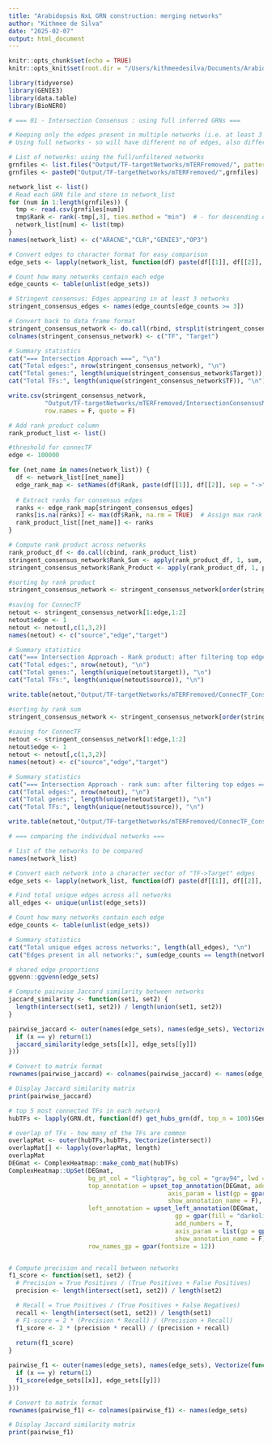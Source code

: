 ```yaml
---
title: "Arabidopsis NxL GRN construction: merging networks"
author: "Kithmee de Silva"
date: "2025-02-07"
output: html_document
---
```


```r
knitr::opts_chunk$set(echo = TRUE)
knitr::opts_knit$set(root.dir = "/Users/kithmeedesilva/Documents/Arabidopsis_NxLight/")

library(tidyverse)
library(GENIE3)
library(data.table)
library(BioNERO)

```


```r
# === 01 - Intersection Consensus : using full inferred GRNs ===

# Keeping only the edges present in multiple networks (i.e. at least 3 out of 5)
# Using full networks - so will have different no of edges, also different ranges for scores

# List of networks: using the full/unfiltered networks
grnfiles <- list.files("Output/TF-targetNetworks/mTERFremoved/", pattern = "normCounts")
grnfiles <- paste0("Output/TF-targetNetworks/mTERFremoved/",grnfiles)

network_list <- list()
# Read each GRN file and store in network_list
for (num in 1:length(grnfiles)) {
  tmp <- read.csv(grnfiles[num])
  tmp$Rank <- rank(-tmp[,3], ties.method = "min")  # - for descending order
  network_list[num] <- list(tmp)
}
names(network_list) <- c("ARACNE","CLR","GENIE3","OP3")

# Convert edges to character format for easy comparison
edge_sets <- lapply(network_list, function(df) paste(df[[1]], df[[2]], sep = "->"))

# Count how many networks contain each edge
edge_counts <- table(unlist(edge_sets))

# Stringent consensus: Edges appearing in at least 3 networks
stringent_consensus_edges <- names(edge_counts[edge_counts >= 3])

# Convert back to data frame format
stringent_consensus_network <- do.call(rbind, strsplit(stringent_consensus_edges, "->")) %>% as.data.frame()
colnames(stringent_consensus_network) <- c("TF", "Target")

# Summary statistics
cat("=== Intersection Approach ===", "\n")
cat("Total edges:", nrow(stringent_consensus_network), "\n")
cat("Total genes:", length(unique(stringent_consensus_network$Target)), "\n")
cat("Total TFs:", length(unique(stringent_consensus_network$TF)), "\n")

write.csv(stringent_consensus_network,
          "Output/TF-targetNetworks/mTERFremoved/IntersectionConsensusNetwork-nopriorGRNs-fullnetworks.csv",
          row.names = F, quote = F)
```


```r
# Add rank product column
rank_product_list <- list()

#threshold for connecTF
edge <- 100000

for (net_name in names(network_list)) {
  df <- network_list[[net_name]]
  edge_rank_map <- setNames(df$Rank, paste(df[[1]], df[[2]], sep = "->"))  # Create mapping of edge to rank
  
  # Extract ranks for consensus edges
  ranks <- edge_rank_map[stringent_consensus_edges]
  ranks[is.na(ranks)] <- max(df$Rank, na.rm = TRUE)  # Assign max rank if edge is missing
  rank_product_list[[net_name]] <- ranks
}

# Compute rank product across networks
rank_product_df <- do.call(cbind, rank_product_list)
stringent_consensus_network$Rank_Sum <- apply(rank_product_df, 1, sum, na.rm = TRUE)
stringent_consensus_network$Rank_Product <- apply(rank_product_df, 1, prod, na.rm = TRUE)

#sorting by rank product
stringent_consensus_network <- stringent_consensus_network[order(stringent_consensus_network$Rank_Product, decreasing = F),]
  
#saving for ConnecTF
netout <- stringent_consensus_network[1:edge,1:2]
netout$edge <- 1
netout <- netout[,c(1,3,2)]
names(netout) <- c("source","edge","target")

# Summary statistics
cat("=== Intersection Approach - Rank product: after filtering top edges ===", "\n")
cat("Total edges:", nrow(netout), "\n")
cat("Total genes:", length(unique(netout$target)), "\n")
cat("Total TFs:", length(unique(netout$source)), "\n")

write.table(netout,"Output/TF-targetNetworks/mTERFremoved/ConnecTF_ConsensusNetwork-apriorGRNs-fullnetwork-top100kfiltered_rankProd.txt", quote = F, row.names = F, sep=" ")

#sorting by rank sum
stringent_consensus_network <- stringent_consensus_network[order(stringent_consensus_network$Rank_Sum, decreasing = F),]
  
#saving for ConnecTF
netout <- stringent_consensus_network[1:edge,1:2]
netout$edge <- 1
netout <- netout[,c(1,3,2)]
names(netout) <- c("source","edge","target")

# Summary statistics
cat("=== Intersection Approach - rank sum: after filtering top edges ===", "\n")
cat("Total edges:", nrow(netout), "\n")
cat("Total genes:", length(unique(netout$target)), "\n")
cat("Total TFs:", length(unique(netout$source)), "\n")

write.table(netout,"Output/TF-targetNetworks/mTERFremoved/ConnecTF_ConsensusNetwork-apriorGRNs-fullnetwork-top100kfiltered_rankSum.txt", quote = F, row.names = F, sep=" ")
```


```r
# === comparing the individual networks ===

# list of the networks to be compared
names(network_list)

# Convert each network into a character vector of "TF->Target" edges
edge_sets <- lapply(network_list, function(df) paste(df[[1]], df[[2]], sep = "->"))

# Find total unique edges across all networks
all_edges <- unique(unlist(edge_sets))

# Count how many networks contain each edge
edge_counts <- table(unlist(edge_sets))

# Summary statistics
cat("Total unique edges across networks:", length(all_edges), "\n")
cat("Edges present in all networks:", sum(edge_counts == length(network_list)), "\n")

# shared edge proportions
ggvenn::ggvenn(edge_sets)

# Compute pairwise Jaccard similarity between networks
jaccard_similarity <- function(set1, set2) {
  length(intersect(set1, set2)) / length(union(set1, set2))
}

pairwise_jaccard <- outer(names(edge_sets), names(edge_sets), Vectorize(function(x, y) {
  if (x == y) return(1)
  jaccard_similarity(edge_sets[[x]], edge_sets[[y]])
}))

# Convert to matrix format
rownames(pairwise_jaccard) <- colnames(pairwise_jaccard) <- names(edge_sets)

# Display Jaccard similarity matrix
print(pairwise_jaccard)

# top 5 most connected TFs in each network
hubTFs <- lapply(GRN.dt, function(df) get_hubs_grn(df, top_n = 100)$Gene)

# overlap of TFs - how many of the TFs are common
overlapMat <- outer(hubTFs,hubTFs, Vectorize(intersect)) 
overlapMat[] <- lapply(overlapMat, length)
overlapMat
DEGmat <- ComplexHeatmap::make_comb_mat(hubTFs)
ComplexHeatmap::UpSet(DEGmat,
                      bg_pt_col = "lightgray", bg_col = "gray94", lwd = 3,
                      top_annotation = upset_top_annotation(DEGmat, add_numbers = TRUE,
                                            axis_param = list(gp = gpar(fontsize = 16)),
                                            show_annotation_name = F),
                      left_annotation = upset_left_annotation(DEGmat, 
                                              gp = gpar(fill = "darkolivegreen"),
                                              add_numbers = T,
                                              axis_param = list(gp = gpar(fontsize = 14)),
                                              show_annotation_name = F),
                      row_names_gp = gpar(fontsize = 12))


# Compute precision and recall between networks
f1_score <- function(set1, set2) {
  # Precision = True Positives / (True Positives + False Positives)
  precision <- length(intersect(set1, set2)) / length(set2)

  # Recall = True Positives / (True Positives + False Negatives)
  recall <- length(intersect(set1, set2)) / length(set1)
  # F1-score = 2 * (Precision * Recall) / (Precision + Recall)
  f1_score <- 2 * (precision * recall) / (precision + recall)
  
  return(f1_score)
}

pairwise_f1 <- outer(names(edge_sets), names(edge_sets), Vectorize(function(x, y) {
  if (x == y) return(1)
  f1_score(edge_sets[[x]], edge_sets[[y]])
}))

# Convert to matrix format
rownames(pairwise_f1) <- colnames(pairwise_f1) <- names(edge_sets)

# Display Jaccard similarity matrix
print(pairwise_f1)

```


